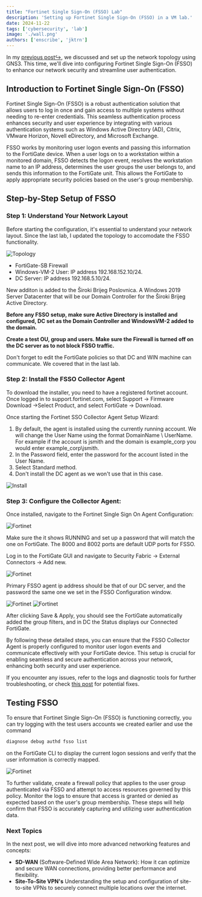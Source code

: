 ```yaml
---
title: "Fortinet Single Sign-On (FSSO) Lab"
description: 'Setting up Fortinet Single Sign-On (FSSO) in a VM lab.'
date: 2024-11-22
tags: ['cybersecurity', 'lab']
image: './wall.png'
authors: ['enscribe', 'jktrn']
---
```




In my [previous post↪](/blog/gns3), we discussed and set up the network topology using GNS3. This time, we'll dive into configuring Fortinet Single Sign-On (FSSO) to enhance our network security and streamline user authentication.

## Introduction to Fortinet Single Sign-On (FSSO)
Fortinet Single Sign-On (FSSO) is a robust authentication solution that allows users to log in once and gain access to multiple systems without needing to re-enter credentials. This seamless authentication process enhances security and user experience by integrating with various authentication systems such as Windows Active Directory (AD), Citrix, VMware Horizon, Novell eDirectory, and Microsoft Exchange.

FSSO works by monitoring user logon events and passing this information to the FortiGate device. When a user logs on to a workstation within a monitored domain, FSSO detects the logon event, resolves the workstation name to an IP address, determines the user groups the user belongs to, and sends this information to the FortiGate unit. This allows the FortiGate to apply appropriate security policies based on the user's group membership.

## Step-by-Step Setup of FSSO
### Step 1: Understand Your Network Layout
Before starting the configuration, it's essential to understand your network layout. Since the last lab, I updated the topology to accomodate the FSSO functionality.

<Image src={OneImg} alt="Topology" />

- FortiGate-SB Firewall
- Windows-VM-2 User: IP address 192.168.152.10/24.
- DC Server: IP address 192.168.5.10/24.

New additon is added to the Široki Brijeg Poslovnica. A Windows 2019 Server Datacenter that will be our Domain Controller for the Široki Brijeg Active Directory.

**Before any FSSO setup, make sure Active Directory is installed and configured, DC set as the Domain Controller and WindowsVM-2 added to the domain.**

**Create a test OU, group and users. Make sure the Firewall is turned off on the DC server as to not block FSSO traffic.**

<Callout variant="warning">
Don't forget to edit the FortiGate policies so that DC and WIN machine can communicate. We covered that in the last lab.
</Callout>

### Step 2: Install the FSSO Collector Agent

To download the installer, you need to have a registered fortinet account. Once logged in to support.fortinet.com, select Support -> Firmware Download ->Select Product, and select FortiGate -> Download.

Once starting the Fortinet SSO Collector Agent Setup Wizard:

1. By default, the agent is installed using the currently running account. We will change the User Name using the format DomainName \ UserName. For example if the account is jsmith and the domain is example_corp you would enter example_corp\jsmith.
2. In the Password field, enter the password for the account listed in the User Name.
3. Select Standard method.
4. Don't install the DC agent as we won't use that in this case.

<Image src={TwoImg} alt="Install" />

### Step 3: Configure the Collector Agent:

Once installed, navigate to the Fortinet Single Sign On Agent Configuration:

<Image src={ThreeImg} alt="Fortinet" />

Make sure the it shows RUNNING and set up a password that will match the one on FortiGate.
The 8000 and 8002 ports are default UDP ports for FSSO.

Log in to the FortiGate GUI and navigate to Security Fabric -> External Connectors -> Add new.

<Image src={FourImg} alt="Fortinet" />

Primary FSSO agent ip address should be that of our DC server, and the password the same one we set in the FSSO Configuration window.

<Image src={SixImg} alt="Fortinet" />
<Image src={FiveImg} alt="Fortinet" />

After clicking Save & Apply, you should see the FortiGate automatically added the group filters, and in DC the Status displays our Connected FortiGate. 

By following these detailed steps, you can ensure that the FSSO Collector Agent is properly configured to monitor user logon events and communicate effectively with your FortiGate device. This setup is crucial for enabling seamless and secure authentication across your network, enhancing both security and user experience. 

If you encounter any issues, refer to the logs and diagnostic tools for further troubleshooting, or check [this post](https://community.fortinet.com/t5/FortiGate/Technical-Tip-Common-reasons-FSSO-status-shows-as-down-on-the/ta-p/193790) for potential fixes.

## Testing FSSO

To ensure that Fortinet Single Sign-On (FSSO) is functioning correctly, you can try logging with the test users accounts we created earlier and use the command 
```bash
diagnose debug authd fsso list 
```
on the FortiGate CLI to display the current logon sessions and verify that the user information is correctly mapped.

<Image src={SevenImg} alt="Fortinet" />

To further validate, create a firewall policy that applies to the user group authenticated via FSSO and attempt to access resources governed by this policy. Monitor the logs to ensure that access is granted or denied as expected based on the user's group membership. These steps will help confirm that FSSO is accurately capturing and utilizing user authentication data.

### Next Topics

In the next post, we will dive into more advanced networking features and concepts:

- **SD-WAN** (Software-Defined Wide Area Network): How it can optimize and secure WAN connections, providing better performance and flexibility.
- **Site-To-Site VPN's** Understanding the setup and configuration of site-to-site VPNs to securely connect multiple locations over the internet.


